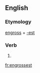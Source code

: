==English==

===Etymology===
[[engross]] + [[-est]]

===Verb===
{{head|en}}

# {{second-person singular of|engross|lang=en}}

[[fr:engrossest]]